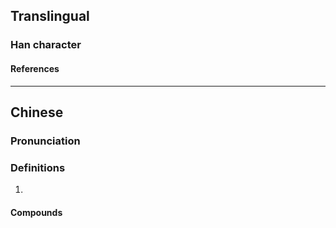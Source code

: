 {{character info/new}}
==Translingual==

===Han character===
{{Han char|rn=30|rad=口|as=08|sn=11|four=63081|canj=RJMO|ids=⿰口定}}

====References====
{{Han ref|kx=0196.261|hdz=10646.050|uh=5576}}

----

==Chinese==
{{zh-forms}}

===Pronunciation===
{{zh-pron
|m=dìng
|c=ding6
}}

===Definitions===
{{zh-hanzi}}

# {{n-g|Used in transcription.}}

====Compounds====
{{zh-der|吡啶|蝶啶|嘧啶|吖啶|吖丁啶|哌啶}}